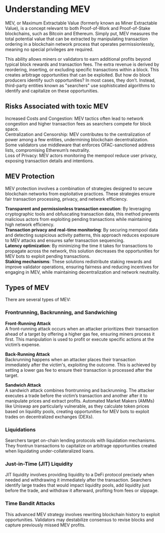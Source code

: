 
<Head>
  <title>
    What is MEV? Understanding Maximum Extractable Value in Blockchain
  </title>
  <meta
    name="description"
    content="Explore the concept of MEV (Maximum Extractable Value) in blockchain, its risks like frontrunning and sandwich attacks, and how MEV protection strategies help preserve decentralization, privacy."
  />
</Head>

# Understanding MEV

MEV, or Maximum Extractable Value (formerly known as Miner Extractable Value), is a concept relevant to both Proof-of-Work and Proof-of-Stake blockchains, such as Bitcoin and Ethereum. Simply put, MEV measures the total potential value that can be extracted by manipulating transaction ordering in a blockchain network process that operates permissionlessly, meaning no special privileges are required.

This ability allows miners or validators to earn additional profits beyond typical block rewards and transaction fees. The extra revenue is derived by reordering, inserting, or excluding specific transactions within a block. This creates arbitrage opportunities that can be exploited. But how do block producers identify such opportunities? In most cases, they don’t. Instead, third-party entities known as "searchers" use sophisticated algorithms to identify and capitalize on these opportunities.

## Risks Associated with toxic MEV

Increased Costs and Congestion: MEV tactics often lead to network congestion and higher transaction fees as searchers compete for block space. \
Centralization and Censorship: MEV contributes to the centralization of power among a few entities, undermining blockchain decentralization. Some validators use middleware that enforces OFAC-sanctioned address lists, compromising Ethereum’s neutrality. \
Loss of Privacy: MEV actors monitoring the mempool reduce user privacy, exposing transaction details and intentions.

## MEV Protection

MEV protection involves a combination of strategies designed to secure blockchain networks from exploitative practices. These strategies ensure fair transaction processing, privacy, and network efficiency.

**Transparent and permissionless transaction execution**: By leveraging cryptographic tools and obfuscating transaction data, this method prevents malicious actors from exploiting pending transactions while maintaining high network efficiency. \
**Transaction privacy and real-time monitoring**: By securing mempool data and detecting suspicious activity patterns, this approach reduces exposure to MEV attacks and ensures safer transaction sequencing. \
**Latency optimization**: By minimizing the time it takes for transactions to propagate across the network, this solution decreases the opportunities for MEV bots to exploit pending transactions. \
**Staking mechanisms**: These solutions redistribute staking rewards and improve validator operations, ensuring fairness and reducing incentives for engaging in MEV, while maintaining decentralization and network neutrality.


## Types of MEV

There are several types of MEV:

### Frontrunning, Backrunning, and Sandwiching

**Front-Running Attack** \
A front-running attack occurs when an attacker prioritizes their transaction ahead of a target by offering a higher gas fee, ensuring miners process it first. This manipulation is used to profit or execute specific actions at the victim’s expense.

**Back-Running Attack** \
Backrunning happens when an attacker places their transaction immediately after the victim's, exploiting the outcome. This is achieved by setting a lower gas fee to ensure their transaction is processed after the target.

**Sandwich Attack** \
A sandwich attack combines frontrunning and backrunning. The attacker executes a trade before the victim’s transaction and another after it to manipulate prices and extract profits. Automated Market Makers (AMMs) like Uniswap are particularly vulnerable, as they calculate token prices based on liquidity pools, creating opportunities for MEV bots to exploit trades on decentralized exchanges (DEXs).
### Liquidations

Searchers target on-chain lending protocols with liquidation mechanisms. They frontrun transactions to capitalize on arbitrage opportunities created when liquidating under-collateralized loans.

### Just-in-Time (JIT) Liquidity

JIT liquidity involves providing liquidity to a DeFi protocol precisely when needed and withdrawing it immediately after the transaction. Searchers identify large trades that would impact liquidity pools, add liquidity just before the trade, and withdraw it afterward, profiting from fees or slippage.

### Time Bandit Attacks

This advanced MEV strategy involves rewriting blockchain history to exploit opportunities. Validators may destabilize consensus to revise blocks and capture previously missed MEV profits.





